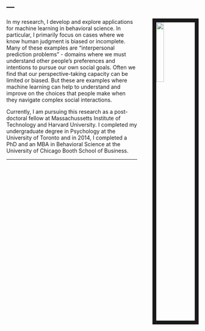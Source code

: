 ---
---

<link rel="stylesheet" href="styles.css" type="text/css">

<img src="images/mikeface.jpg" style="width:20%; border:10px solid; margin-right: 0px; margin-left: 40px" align="right">
      

In my research, I develop and explore applications for machine learning in behavioral science. In particular, I primarily focus on cases where we know human judgment is biased or incomplete. Many of these examples are “interpersonal prediction problems” - domains where we must understand other people’s preferences and intentions to pursue our own social goals. Often we find that our perspective-taking capacity can be limited or biased. But these are examples where machine learning can help to understand and improve on the choices that people make when they navigate complex social interactions.

Currently, I am pursuing this research as a post-doctoral fellow at Massachussetts Institute of Technology and Harvard University. I completed my undergraduate degree in Psychology at the University of Toronto and in 2014, I completed a PhD and an MBA in Behavioral Science at the University of Chicago Booth School of Business. 

***